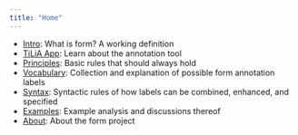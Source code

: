 ```yaml
---
title: "Home"
---
```


* [Intro](wiki/Intro.md): What is form? A working definition
* [TiLiA App](wiki/Annotation-Tool.md): Learn about the annotation tool
* [Principles](wiki/Principles.md): Basic rules that should always hold
* [Vocabulary](Vocabulary.ipynb): Collection and explanation of possible form annotation labels
* [Syntax](wiki/Syntax.md): Syntactic rules of how labels can be combined, enhanced, and specified
* [Examples](wiki/Examples.md): Example analysis and discussions thereof
* [About](about.qmd): About the form project